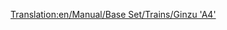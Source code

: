 [[Translation:en/Manual/Base Set/Trains/Ginzu 'A4']]
{{it/Manuale/Set base/Treni/Motrici|Image=[[File:en/Manual/Base Set/Trains/Ginzua4.png]]
|Name=Ginzu "A4"
|Cost=€ 44.530
|Speed=128 km/h (80 mph)
|Weight=162 t
|Power=1.200 hp (895 kW)
|Annual=€ 4.592
|Designed=1935
|Lifespan=20
|Capacity=N/A
|Description=Il treno a vapore più comunemente usato, fino a quando i treni diesel non saranno disponibili. Il Ginzu è disponibile sin dall'inizio (se si inizia intorno al 1945) ed è il più veloce tra tutti i motori a vapore fino all'avvento della [[it/Manuale/Set base/Treni/SH '8P'|SH "8P"]].
|Real-life=È la versione rinominata della locomotiva [https://www.wikipedia.org/wiki/LNER Class A4 British Gresley A4]. La British Gresley A4, detta "Mallard", è il detentore del record di locomotiva a vapore più veloce di 202,8 km/h.<br/>
Per maggiori dettagli, vedi http://www.lner.info/locos/A/a4.shtml.
}}